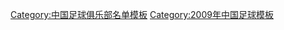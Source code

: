 {{Football squad with logo
 | name      = 2009年长春亚泰名单
 | bgcolor   = #E70014
 | textcolor = #FFFFFF
 | teamname  = 长春亚泰
 | seasontitle=[[2009年中国足球超级联赛|<span style="color: #FFFFFF;">2009年</span>]][[中国足球超级联赛|<span style="color: #FFFFFF;">中超联赛</span>]]亚军
 | teamlogo  = 
 | p1=[[宗磊]]
 | p2=[[王万鹏]]
 | p3=[[唐京]]
 | p4=[[森美爾·卡巴雷諾|卡巴雷诺]]
 | p5=[[馬特·麥凱|麦凯]]
 | p6=[[王栋 (1981年)|王栋]]
 | p7=[[姜鹏翔]]
 | p8=[[杜震宇]]
 | p9=[[埃尔维斯·斯科特|埃尔维斯]]
 | p10=[[巴安尼米亚·舒巴希奇|舒巴西奇]]
 | p11=[[张文钊]]
 | p12=[[加布里埃尔·梅尔坎|梅爾坎]]
 | p13=[[刘成 (1985年)|刘成]]
 | p14=[[曹添堡]]
 | p15=[[杨海波]]
 | p16=[[礼彬]]
 | p17=[[黄洁 (足球运动员)|黄洁]]
 | p18=[[安琦]]
 | p19=[[唐韬]]
 | p20=[[张宝峰]]
 | p21=[[刘卫东 (足球运动员)|刘卫东]]
 | p22=[[王鹏 (足球守门员)|王鹏]]
 | p23=[[张笑非]]
 | p24=[[闫峰]]
 | p25=[[吕建军]]
 | p26=[[艾志波]]
 | p27=[[高健 (足球运动员)|高健]]
 | p28=[[米田贺]]
 | p29=[[张天晗]]
 | p30=[[刘晓东]]
 | p31=[[苏洋]]
 | p32=[[王兆晨]]
 | p33=[[张超 (足球运动员)|张超]]
 | p34=[[孙捷]]
 | p35=[[申博]]
 | p36=[[王华强]]
 | p37=[[潘超然]]
 | p38=[[马晓欢]]
 | p39=[[王睿 (足球运动员)|王睿]]
 | p40=[[张亮喜]]
 | p41=刘易斯
 | p42=[[李雄驰]]
 | p43=[[王通 (足球运动员)|王通]]
 | p44=[[袁鲁江]]
 | p45=[[里卡多·斯蒂尔|里卡多]]
 | p46=[[萨里丁·阿布杜拉耶夫|阿布杜拉耶夫]]
 | p47=[[姚博]]
 | manager=[[李树斌]]
}}
<noinclude>
{{DEFAULTSORT:Changchun Yatai F.C. Squad 2009}}
[[Category:中国足球俱乐部名单模板]]
[[Category:2009年中国足球模板]]
</noinclude>